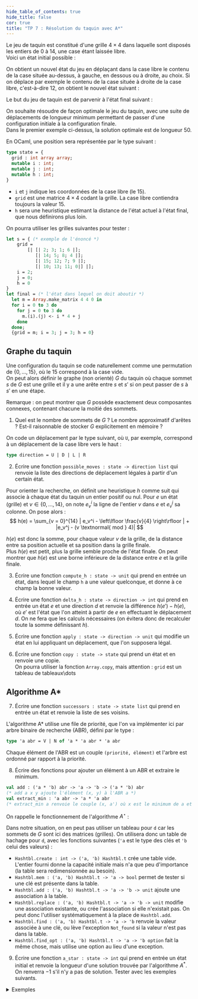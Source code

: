 ```yaml
---
hide_table_of_contents: true
hide_title: false
cor: true
title: "TP 7 : Résolution du taquin avec A*"
---
```



Le jeu de taquin est constitué d'une grille $4 \times 4$ dans laquelle
sont disposés les entiers de $0$ à $14$, une case étant laissée libre.  
Voici un état initial possible :

<center>
<ThemedImage
  alt="Taquin"
  sources={{
    light: useBaseUrl('/img/taquin_1.png'),
    dark: useBaseUrl('/img/taquin_1.png'),
  }}
  width={"20%"}
/>
</center>

On obtient un nouvel état du jeu en déplaçant dans la case libre le
contenu de la case située au-dessus, à gauche, en dessous ou à droite, au
choix. Si on déplace par exemple le contenu de la case située à droite de
la case libre, c'est-à-dire 12, on obtient le nouvel état suivant :

<center><ThemedImage
  alt="Taquin"
  sources={{
    light: useBaseUrl('/img/taquin_2.png'),
    dark: useBaseUrl('/img/taquin_2.png'),
  }}
  width={"18%"}
/></center>

Le but du jeu de taquin est de parvenir à l'état final suivant :

<center><ThemedImage
  alt="Taquin"
  sources={{
    light: useBaseUrl('/img/taquin_3.png'),
    dark: useBaseUrl('/img/taquin_3.png'),
  }}
  width={"18%"}
/></center>

On souhaite résoudre de façon optimale le jeu du taquin,
avec une suite de déplacements de longueur
minimum permettant de passer d'une configuration initiale à
la configuration finale.  
Dans le premier exemple ci-dessus, la solution optimale est de longueur 50.

En OCaml, une position sera représentée par le type suivant :

```ocaml
type state = {
  grid : int array array;
  mutable i : int;
  mutable j : int;
  mutable h : int;
}
```

- `i` et `j` indique les coordonnées de la case libre (le 15).
- `grid` est une matrice $4 \times 4$ codant la grille.
        La case libre contiendra toujours la valeur $15$.
- `h` sera une heuristique estimant la distance de l'état
        actuel à l'état final, que nous définirons plus loin.

On pourra utiliser les grilles suivantes pour tester :

```ocaml
let s = { (* exemple de l'énoncé *)
    grid =
        [| [| 2; 3; 1; 6 |];
           [| 14; 5; 8; 4 |];
           [| 15; 12; 7; 9 |];
           [| 10; 13; 11; 0|] |];
    i = 2;
    j = 0;
    h = 0
}
let final = (* l'état dans lequel on doit aboutir *)
  let m = Array.make_matrix 4 4 0 in
  for i = 0 to 3 do
    for j = 0 to 3 do
      m.(i).(j) <- i * 4 + j
    done
  done;
  {grid = m; i = 3; j = 3; h = 0}
```

## Graphe du taquin

Une configuration du taquin se code naturellement comme une
permutation de $\{0, ..., 15\}$, où le 15 correspond à la case vide.  
On peut alors définir le graphe (non orienté) $G$ du taquin où chaque sommet $s$ de $G$ est une grille et il y a une arête entre $s$ et $s'$ si on peut passer de $s$ à $s'$ en une étape.

Remarque : on peut montrer que $G$ possède exactement deux composantes connexes,
contenant chacune la moitié des sommets.

1. Quel est le nombre de sommets de $G$ ? Le nombre approximatif d'arêtes ? Est-il raisonnable de stocker $G$ explicitement en mémoire ?

On code un déplacement par le type suivant, où `U`, par exemple,
correspond à un déplacement de la case libre vers le haut :

```ocaml
type direction = U | D | L | R
```

2. Écrire une fonction `possible_moves : state -> direction list` qui renvoie la liste
  des directions de déplacement légales à partir d'un certain état.

Pour orienter la recherche, on définit une heuristique $h$ comme suit qui
associe à chaque état du taquin un entier positif ou nul.
Pour $e$ un état (grille) et $v \in \{0, ..., 14\}$, on note $e_{v}^{i}$
la ligne de l'entier $v$ dans $e$ et $e_{v}^{j}$ sa colonne.
On pose alors :
$$
  h(e)
  = \sum_{v = 0}^{14} | e_v^i - \left\lfloor \frac{v}{4} \right\rfloor |
    + |e_v^j - (v \textnormal{ mod } 4)|
$$

$h(e)$ est donc la somme, pour chaque valeur $v$ de la grille, de la distance entre sa position actuelle et sa position dans la grille finale.  
Plus $h(e)$ est petit, plus la grille semble proche de l'état finale. On peut montrer que $h(e)$ est une borne inférieure de la distance entre $e$ et la grille finale.

3. Écrire une fonction `compute_h : state -> unit` qui prend en entrée un état, dans lequel le champ `h` a une valeur quelconque, et donne à ce champ la bonne valeur.

4. Écrire une fonction `delta_h : state -> direction -> int` qui prend en entrée un état $e$ et une
  direction $d$ et renvoie la différence $h(e') - h(e)$, où $e'$
  est l'état que l'on atteint à partir de $e$ en effectuant le déplacement
  $d$. On ne fera que les calculs nécessaires (on évitera donc de recalculer
  toute la somme définissant $h$).

5. Écrire une fonction `apply : state -> direction -> unit` qui modifie un état en lui appliquant un déplacement, que l'on supposera légal.

6. Écrire une fonction `copy : state -> state` qui prend un état et en renvoie une copie.  
On pourra utiliser la fonction `Array.copy`, mais attention : `grid` est un tableau de tableaux\dots

## Algorithme A*

7. Écrire une fonction `successors : state -> state list` qui prend en entrée un état et renvoie la liste de ses voisins.

L'algorithme A* utilise une file de priorité, que l'on va implémenter ici par arbre binaire de recherche (ABR), défini par le type :
```ocaml
type 'a abr = V | N of 'a * 'a abr * 'a abr
```
Chaque élément de l'ABR est un couple `(priorité, élément)` et l'arbre est ordonné par rapport à la priorité.

8. Écrire des fonctions pour ajouter un élément à un ABR et extraire le minimum.

```ocaml
val add : ('a * 'b) abr -> 'a -> 'b -> ('a * 'b) abr
(* add a x y ajoute l'élément (x, y) à l'ABR a *)
val extract_min : 'a abr -> 'a * 'a abr
(* extract_min a renvoie le couple (x, a') où x est le minimum de a et a' est a privé de x *)
```

On rappelle le fonctionnement de l'algorithme $A^{\star}$ :

<center>
<ThemedImage
  alt="Taquin"
  sources={{
    light: useBaseUrl('/img/astar.png'),
    dark: useBaseUrl('/img/astar.png'),
  }}
  width={"65%"}
/>
</center>

Dans notre situation, on en peut pas utiliser un tableau pour `d` car les sommets de $G$ sont ici des matrices (grilles). On utilisera donc un table de hachage pour `d`, avec les fonctions suivantes (`'a` est le type des clés et `'b` celui des valeurs) :  
- `Hashtbl.create : int -> ('a, 'b) Hashtbl.t` crée une table
        vide. L'entier fourni donne la capacité initiale mais n'a que
        peu d'importance (la table sera redimensionnée au besoin).
- `Hashtbl.mem : ('a, 'b) Hashtbl.t -> 'a -> bool`
        permet de tester si une clé est présente dans la table.
- `Hashtbl.add : ('a, 'b) Hashtbl.t -> 'a -> 'b -> unit` ajoute
        une association à la table.
- `Hashtbl.replace : ('a, 'b) Hashtbl.t -> 'a -> 'b -> unit`
        modifie une association existante, ou crée l'association si
        elle n'existait pas. On peut donc l'utiliser systématiquement à
        la place de `Hashtbl.add`.
- `Hashtbl.find : ('a, 'b) Hashtbl.t -> 'a -> 'b` renvoie
        la valeur associée à une clé, ou lève l'exception
        `Not_found` si la valeur n'est pas dans la table.
- `Hashtbl.find_opt : ('a, 'b) Hashtbl.t -> 'a -> 'b option`
        fait la même chose, mais utilise une option au lieu d'une
        exception.

9. Écrire une fonction `a_star : state -> int` qui prend en entrée un état initial et renvoie la longueur d'une solution trouvée par l'algorithme $A^*$. On renverra $-1$ s'il n'y a pas de solution. Tester avec les exemples suivants.

<details>
<summary>Exemples</summary>

```ocaml
(* the goal state *)
let final =
  let m = Array.make_matrix n n 0 in
  for i = 0 to n - 1 do
    for j = 0 to n - 1 do
      m.(i).(j) <- i * n + j
    done
  done;
  {grid = m; i = n - 1; j = n - 1; h = 0}

let ten =
  let moves = [U; U; L; L; U; R; D; D; L; L] in
  let state = copy final in
  List.iter (apply state) moves;
  state

(* distance 20 *)
let twenty =
  {grid =
    [| [|0; 1; 2; 3|];
      [|12; 4; 5; 6|];
      [|8; 4; 10; 11|];
      [|13; 14; 7; 9|] |];
   i = 1; j = 1; h = 14}

(* distance 30 *)
let thirty =
  {grid =
     [| [|8; 0; 3; 1|];
       [|8; 5; 2; 13|];
       [|6; 4; 11; 7|];
       [|12; 10; 9; 14|] |];
   i = 0; j = 0; h = 22}

(* distance 40 *)
let forty =
  {grid =
     [| [|7; 6; 0; 10|];
       [|1; 12; 11; 3|];
       [|8; 4; 2; 5|];
       [|8; 9; 13; 14|] |];
   i = 2; j = 0; h = 30}

(* distance 50 *)
let fifty =
  let s =
    {grid =
       [| [| 2; 3; 1; 6 |];
          [| 14; 5; 8; 4 |];
          [| 15; 12; 7; 9 |];
          [| 10; 13; 11; 0|] |];
     i = 2;
     j = 3;
     h = 0} in
  compute_h s;
  s

(* distance 64 *)
let sixty_four =
  let s =
    {grid =
       [| [| 15; 14; 11; 7|];
          [| 5; 9; 12; 4|];
          [| 3; 10; 13; 8|];
          [| 2; 6; 0; 1|] |];
     i = 0;
     j = 0;
     h = 0} in
  compute_h s;
  s
```

</details>

